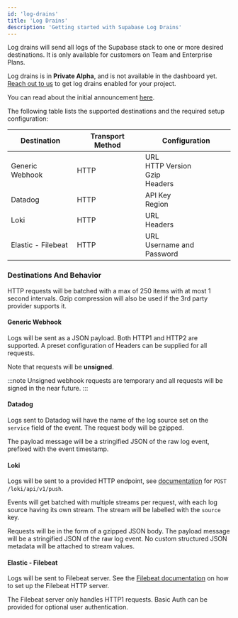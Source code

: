 ```yaml
---
id: 'log-drains'
title: 'Log Drains'
description: 'Getting started with Supabase Log Drains'
---
```


Log drains will send all logs of the Supabase stack to one or more desired destinations. It is only available for customers on Team and Enterprise Plans.

<Admonition type="note">

Log drains is in **Private Alpha**, and is not available in the dashboard yet. [Reach out to us](https://forms.supabase.com/logdrains) to get log drains enabled for your project.

You can read about the initial announcement [here](https://github.com/orgs/supabase/discussions/26650).

</Admonition>

The following table lists the supported destinations and the required setup configuration:

| Destination        | Transport Method | Configuration                                     |
| ------------------ | ---------------- | ------------------------------------------------- |
| Generic Webhook    | HTTP             | URL <br /> HTTP Version <br/> Gzip <br /> Headers |
| Datadog            | HTTP             | API Key <br /> Region                             |
| Loki               | HTTP             | URL <br /> Headers                                |
| Elastic - Filebeat | HTTP             | URL <br /> Username and Password                  |

### Destinations And Behavior

HTTP requests will be batched with a max of 250 items with at most 1 second intervals. Gzip compression will also be used if the 3rd party provider supports it.

#### Generic Webhook

Logs will be sent as a JSON payload. Both HTTP1 and HTTP2 are supported. A preset configuration of Headers can be supplied for all requests.

Note that requests will be **unsigned**.

:::note
Unsigned webhook requests are temporary and all requests will be signed in the near future.
:::

#### Datadog

Logs sent to Datadog will have the name of the log source set on the `service` field of the event. The request body will be gzipped.

The payload message will be a stringified JSON of the raw log event, prefixed with the event timestamp.

#### Loki

Logs will be sent to a provided HTTP endpoint, see [documentation](https://grafana.com/docs/loki/latest/reference/loki-http-api/#ingest-logs) for `POST /loki/api/v1/push`.

Events will get batched with multiple streams per request, with each log source having its own stream. The stream will be labelled with the `source` key.

Requests will be in the form of a gzipped JSON body. The payload message will be a stringified JSON of the raw log event. No custom structured JSON metadata will be attached to stream values.

#### Elastic - Filebeat

Logs will be sent to Filebeat server. See the [Filebeat documentation](https://www.elastic.co/guide/en/beats/filebeat/current/filebeat-input-http_endpoint.html) on how to set up the Filebeat HTTP server.

The Filebeat server only handles HTTP1 requests. Basic Auth can be provided for optional user authentication.
